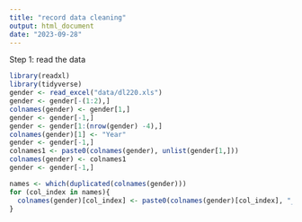 ```yaml
---
title: "record data cleaning"
output: html_document
date: "2023-09-28"
---
```

Step 1: read the data

```r
library(readxl)
library(tidyverse)
gender <- read_excel("data/dl220.xls")
gender <- gender[-(1:2),]
colnames(gender) <- gender[1,]
gender <- gender[-1,]
gender <- gender[1:(nrow(gender) -4),]
colnames(gender)[1] <- "Year"
gender <- gender[-1,]
colnames1 <- paste0(colnames(gender), unlist(gender[1,]))
colnames(gender) <- colnames1
gender <- gender[-1,]

names <- which(duplicated(colnames(gender)))
for (col_index in names){
  colnames(gender)[col_index] <- paste0(colnames(gender)[col_index], "_", col_index)
}

```

